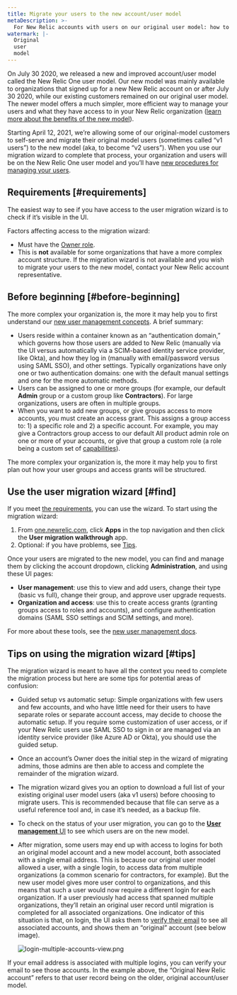 ```yaml
---
title: Migrate your users to the new account/user model 
metaDescription: >-
  For New Relic accounts with users on our original user model: how to migrate your users to our new model.
watermark: |-
  Original
  user
  model
---
```


On July 30 2020, we released a new and improved account/user model called the New Relic One user model. Our new model was mainly available to organizations that signed up for a new New Relic account on or after July 30 2020, while our existing customers remained on our original user model. The newer model offers a much simpler, more efficient way to manage your users and what they have access to in your New Relic organization ([learn more about the benefits of the new model](https://blog.newrelic.com/product-news/user-management-and-access-security/)). 

Starting April 12, 2021, we’re allowing some of our original-model customers to self-serve and migrate their original model users (sometimes called “v1 users”) to the new model (aka, to become “v2 users”). When you use our migration wizard to complete that process, your organization and users will be on the New Relic One user model and you’ll have [new procedures for managing your users](/docs/accounts/accounts-billing/new-relic-one-user-management/introduction-managing-users/). 

## Requirements [#requirements]

The easiest way to see if you have access to the user migration wizard is to check if it’s visible in the UI.

Factors affecting access to the migration wizard: 
* Must have the [Owner role](/docs/accounts/original-accounts-billing/original-users-roles/users-roles-original-user-model/#roles). 
* This is **not** available for some organizations that have a more complex account structure. If the migration wizard is not available and you wish to migrate your users to the new model, contact your New Relic account representative. 

## Before beginning [#before-beginning]

The more complex your organization is, the more it may help you to first understand our [new user management concepts](/docs/accounts/accounts-billing/new-relic-one-user-management/add-manage-users-groups-roles/#understand-concepts). A brief summary: 
* Users reside within a container known as an “authentication domain,” which governs how those users are added to New Relic (manually via the UI versus automatically via a SCIM-based identity service provider, like Okta), and how they log in (manually with email/password versus using SAML SSO), and other settings. Typically organizations have only one or two authentication domains: one with the default manual settings and one for the more automatic methods.  
* Users can be assigned to one or more groups (for example, our default **Admin** group or a custom group like **Contractors**). For large organizations, users are often in multiple groups. 
* When you want to add new groups, or give groups access to more accounts, you must create an access grant. This assigns a group access to: 1) a specific role and 2) a specific account. For example, you may give a Contractors group access to our default All product admin role on one or more of your accounts, or give that group a custom role (a role being a custom set of [capabilities](/docs/accounts/accounts-billing/new-relic-one-user-management/add-manage-users-groups-roles/#understand-concepts)). 

The more complex your organization is, the more it may help you to first plan out how your user groups and access grants will be structured. 

## Use the user migration wizard [#find]

If you meet [the requirements](#requirements), you can use the wizard. To start using the migration wizard: 

1. From [one.newrelic.com](https://one.newrelic.com), click **Apps** in the top navigation and then click the **User migration walkthrough** app.
2. Optional: if you have problems, see [Tips](#tips).

Once your users are migrated to the new model, you can find and manage them by clicking the account dropdown, clicking **Administration**, and using these UI pages: 

* **User management**: use this to view and add users, change their type (basic vs full), change their group, and approve user upgrade requests. 
* **Organization and access**: use this to create access grants (granting groups access to roles and accounts), and configure authentication domains (SAML SSO settings and SCIM settings, and more). 

For more about these tools, see the [new user management docs](/docs/accounts/accounts-billing/new-relic-one-user-management/introduction-managing-users/).

## Tips on using the migration wizard [#tips]

The migration wizard is meant to have all the context you need to complete the migration process but here are some tips for potential areas of confusion:

* Guided setup vs automatic setup: Simple organizations with few users and few accounts, and who have little need for their users to have separate roles or separate account access, may decide to choose the automatic setup. If you require some customization of user access, or if your New Relic users use SAML SSO to sign in or are managed via an identity service provider (like Azure AD or Okta), you should use the guided setup. 
* Once an account’s Owner does the initial step in the wizard of migrating admins, those admins are then able to access and complete the remainder of the migration wizard. 
* The migration wizard gives you an option to download a full list of your existing original user model users (aka v1 users) before choosing to migrate users. This is recommended because that file can serve as a useful reference tool and, in case it’s needed, as a backup file. 
* To check on the status of your user migration, you can go to the [**User management** UI](/docs/accounts/accounts-billing/new-relic-one-user-management/add-manage-users-groups-roles/#where) to see which users are on the new model. 
* After migration, some users may end up with access to logins for both an original model account and a new model account, both associated with a single email address. This is because our original user model allowed a user, with a single login, to access data from multiple organizations (a common scenario for contractors, for example). But the new user model gives more user control to organizations, and this means that such a user would now require a different login for each organization. If a user previously had access that spanned multiple organizations, they’ll retain an original user record until migration is completed for all associated organizations. One indicator of this situation is that, on login, the UI asks them to [verify their email](/docs/accounts/accounts-billing/account-setup/troubleshoot-new-relics-password-email-address-login-problems/#verify-email) to see all associated accounts, and shows them an “original” account (see below image). 

    ![login-multiple-accounts-view.png](./images/login-multiple-accounts-view.png "login-multiple-accounts-view.png")

    <figcaption>
If your email address is associated with multiple logins, you can verify your email to see those accounts. In the example above, the “Original New Relic account” refers to that user record being on the older, original account/user model. 
    </figcaption>
